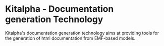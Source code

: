 = Kitalpha - Documentation generation Technology  =

Kitalpha's documentation generation technology aims at providing tools for the generation of html documentation from EMF-based models.